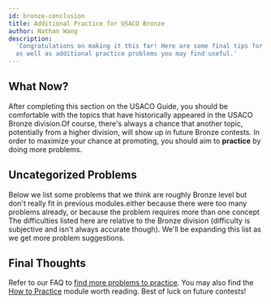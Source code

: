 ```yaml
---
id: bronze-conclusion
title: Additional Practice for USACO Bronze
author: Nathan Wang
description:
  'Congratulations on making it this far! Here are some final tips for Bronze,
  as well as additional practice problems you may find useful.'
---
```


## What Now?

After completing this section on the USACO Guide, you should be comfortable with
the topics that have historically appeared in the USACO Bronze
division.<Asterisk>Of course, there's always a chance that another topic,
potentially from a higher division, will show up in future Bronze
contests.</Asterisk> In order to maximize your chance at promoting, you should
aim to **practice** by doing more problems.

## Uncategorized Problems

Below we list some problems that we think are roughly Bronze level but don't
really fit in previous modules.<Asterisk>either because there were too many
problems already, or because the problem requires more than one
concept</Asterisk> The difficulties listed here are relative to the Bronze
division (difficulty is subjective and isn't always accurate though). We'll be
expanding this list as we get more problem suggestions.

<Problems problems="problems" />

## Final Thoughts

Refer to our FAQ to
[find more problems to practice](/general/usaco-faq#q-where-can-i-find-more-practice-problems).
You may also find the [How to Practice](/general/practicing)
module worth reading. Best of luck on future contests!
